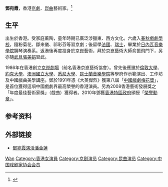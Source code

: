 {{expand|time=2014-11-18T02:25:36+00:00}}
{{refimprove|time=2014-11-18T02:25:36+00:00}}
'''鄧宛霞'''{{MH}}，香港[[京劇|京劇]]、[[崑曲|崑曲]]藝術家。<ref>{{Cite web|title=鄧宛霞｜創辦人及藝術總監|url=http://www.jingkun.org.hk/中文/關於我們/本團藝術家/|accessdate=2020-01-30|work=京崑劇場 Jingkun Theatre|language=|archive-date=2020-08-11|archive-url=https://web.archive.org/web/20200811042223/https://www.jingkun.org.hk/%E4%B8%AD%E6%96%87/%E9%97%9C%E6%96%BC%E6%88%91%E5%80%91/%E6%9C%AC%E5%9C%98%E8%97%9D%E8%A1%93%E5%AE%B6/|dead-url=no}}</ref>

== 生平 ==
出生於香港。受家庭薰陶，童年時期已廣泛涉獵東、西方文化。六歲入[[春秋戲劇學校|春秋戲劇學校]]，隨粉菊花、鄒來儀、祁彩芬等習京劇；後留學[[法國|法國]]、[[瑞士|瑞士]]，畢業於[[日內瓦音樂學院|日內瓦音樂學院]]鋼琴演奏系。返港後再度投身於京崑藝術，拜於京崑藝術大師俞振飛門下，另亦隨[[武旦|武旦]][[張美娟|張美娟]]習武。

1986年在香港創立[[京崑劇場|京崑劇場]]（前名香港京崑藝術協會）。曾先後應邀於[[倫敦大學|倫敦大學]]、[[約克大學|約克大學]]、[[澳洲國立大學|澳洲國立大學]]、[[悉尼大學|悉尼大學]]、[[昆士蘭音樂學院|昆士蘭音樂學院]]等學府作示範演出、工作坊及中國戲曲美學講座。鄧於1991年憑《大英傑烈》獲第八屆「[[中國戲劇梅花獎|中國戲劇梅花獎]]」，是首位獲得這項中國戲劇界最高榮譽的香港演員。另為2008香港藝術發展獎之「年度最佳藝術家獎」（戲曲）獲得者。2010年鄧獲[[香港特區政府|香港特區政府]]頒授「[[榮譽勳章_(香港)|榮譽勳章]]」。

== 参考资料 ==
{{reflist}}

== 外部链接 ==
* [http://paper.wenweipo.com/2004/10/12/XQ0410120001.htm 鄧宛霞演活潘金蓮] {{Wayback|url=http://paper.wenweipo.com/2004/10/12/XQ0410120001.htm |date=20100130021110 }}

{{中國戲劇梅花獎}}
{{中国戏剧家协会第七届理事会}}
{{中国戏剧家协会第八届理事会}}

{{Authority control}}
{{DEFAULTSORT:Deng邓}}
[[Category:鄧姓|Wan]]
[[Category:香港女演員|Category:香港女演員]]
[[Category:京剧演员|Category:京剧演员]]
[[Category:昆曲演员|Category:昆曲演员]]
[[Category:中国戏剧家协会会员|Category:中国戏剧家协会会员]]